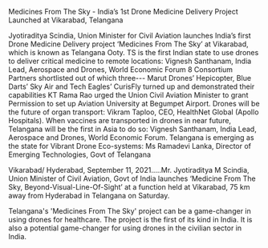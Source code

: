 Medicines From The Sky - India’s 1st Drone Medicine Delivery Project Launched at Vikarabad, Telangana

Jyotiraditya Scindia, Union Minister for Civil Aviation launches India’s first Drone Medicine Delivery project ‘Medicines From The Sky’ at Vikarabad, which is known as Telangana Ooty.
TS is the first Indian state to use drones to deliver critical medicine to remote locations: Vignesh Santhanam, India Lead, Aerospace and Drones, World Economic Forum
8 Consortium Partners shortlisted out of which three--- Marut Drones’ Hepicopter, Blue Darts’ Sky Air and Tech Eagles’ CurisFly turned up and demonstrated their capabilities
KT Rama Rao urged the Union Civil Aviation Minister to grant Permission to set up Aviation University at Begumpet Airport.
Drones will be the future of organ transport: Vikram Taploo, CEO, HealthNet Global (Apollo Hospitals).
When vaccines are transported in drones in near future, Telangana will be the first in Asia to do so: Vignesh Santhanam, India Lead, Aerospace and Drones, World Economic Forum.
Telangana is emerging as the state for Vibrant Drone Eco-systems: Ms Ramadevi Lanka, Director of Emerging Technologies, Govt of Telangana

Vikarabad/ Hyderabad, September 11, 2021.....Mr. Jyotiraditya M Scindia, Union Minister of Civil Aviation, Govt of India launches ‘Medicine From The Sky, Beyond-Visual-Line-Of-Sight’ at a function held at Vikarabad, 75 km away from Hyderabad in Telangana on Saturday.

Telangana's 'Medicines From The Sky' project can be a game-changer in using drones for healthcare. The project is the first of its kind in India. It is also a potential game-changer for using drones in the civilian sector in India.